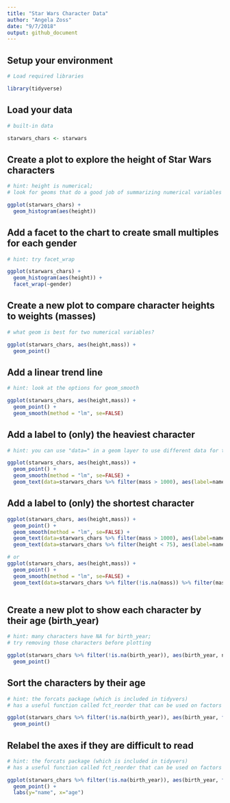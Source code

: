 ```yaml
---
title: "Star Wars Character Data"
author: "Angela Zoss"
date: "9/7/2018"
output: github_document
---
```


## Setup your environment

```r

# Load required libraries

library(tidyverse)

```

## Load your data

```r

# built-in data

starwars_chars <- starwars

```

## Create a plot to explore the height of Star Wars characters

```r

# hint: height is numerical; 
# look for geoms that do a good job of summarizing numerical variables

ggplot(starwars_chars) +
  geom_histogram(aes(height))

```

## Add a facet to the chart to create small multiples for each gender

```r

# hint: try facet_wrap

ggplot(starwars_chars) +
  geom_histogram(aes(height)) + 
  facet_wrap(~gender)

```

## Create a new plot to compare character heights to weights (masses)

```r

# what geom is best for two numerical variables?

ggplot(starwars_chars, aes(height,mass)) +
  geom_point()

```

## Add a linear trend line

```r

# hint: look at the options for geom_smooth

ggplot(starwars_chars, aes(height,mass)) +
  geom_point() +
  geom_smooth(method = "lm", se=FALSE)

```


## Add a label to (only) the heaviest character

```r

# hint: you can use "data=" in a geom layer to use different data for that layer 

ggplot(starwars_chars, aes(height,mass)) +
  geom_point() +
  geom_smooth(method = "lm", se=FALSE) + 
  geom_text(data=starwars_chars %>% filter(mass > 1000), aes(label=name), nudge_y = -50)

```

## Add a label to (only) the shortest character

```r

ggplot(starwars_chars, aes(height,mass)) +
  geom_point() +
  geom_smooth(method = "lm", se=FALSE) + 
  geom_text(data=starwars_chars %>% filter(mass > 1000), aes(label=name), nudge_y = -50) + 
  geom_text(data=starwars_chars %>% filter(height < 75), aes(label=name), nudge_y = 50)

# or
ggplot(starwars_chars, aes(height,mass)) +
  geom_point() +
  geom_smooth(method = "lm", se=FALSE) + 
  geom_text(data=starwars_chars %>% filter(!is.na(mass)) %>% filter(mass == max(mass) | height == min(height)), aes(label=name), nudge_y = 50)



```

## Create a new plot to show each character by their age (birth_year)

```r

# hint: many characters have NA for birth_year;
# try removing those characters before plotting

ggplot(starwars_chars %>% filter(!is.na(birth_year)), aes(birth_year, name)) +
  geom_point()

```

## Sort the characters by their age

```r

# hint: the forcats package (which is included in tidyvers) 
# has a useful function called fct_reorder that can be used on factors

ggplot(starwars_chars %>% filter(!is.na(birth_year)), aes(birth_year, fct_reorder(as_factor(name),birth_year))) +
  geom_point()

```

## Relabel the axes if they are difficult to read

```r

# hint: the forcats package (which is included in tidyvers) 
# has a useful function called fct_reorder that can be used on factors

ggplot(starwars_chars %>% filter(!is.na(birth_year)), aes(birth_year, fct_reorder(as_factor(name),birth_year))) +
  geom_point() +
  labs(y="name", x="age")

```
